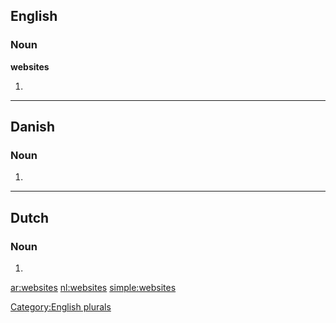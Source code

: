 ==English==

===Noun===
'''websites'''

# {{plural of|[[website]]}}

[[Category:English plurals]]

----

==Danish==

===Noun===
{{infl|da|noun form|g=n|g2=c}}

# {{form of|plural indefinite|website|lang=Danish}}

----

==Dutch==
===Noun===
{{infl|nl}}

# {{nl-noun-form-of|pl=1|website}}

[[ar:websites]]
[[nl:websites]]
[[simple:websites]]